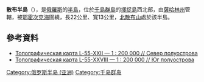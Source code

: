 {{coord|display=title|45|20|N|147|55|E|type:landmark_region:RU}}

'''散布半島'''（{{lang-ru|Чирип}}），是[[俄羅斯|俄羅斯]]的[[半島|半島]]，位於[[千島群島|千島群島]]的[[擇捉島|擇捉島]]西北部，由[[薩哈林州|薩哈林州]]管轄，被[[鄂霍次克海|鄂霍次克海]]圍繞，長22公里、寬13公里，[[北散布山|北散布山]]處於該半島。

==參考資料==
* [http://mapl55.narod.ru/map2/index22.html Топографическая карта L-55-XXII — 1 : 200 000 // Север полуострова] {{Wayback|url=http://mapl55.narod.ru/map2/index22.html |date=20141111173712 }}
* [http://mapl55.narod.ru/map2/index28.html Топографическая карта L-55-XXVIII — 1 : 200 000 // Юг полуострова] {{Wayback|url=http://mapl55.narod.ru/map2/index28.html |date=20141111173618 }}

{{Russia-geo-stub}}
[[Category:俄罗斯半岛_(亚洲)|Category:俄罗斯半岛 (亚洲)]]
[[Category:千岛群岛|Category:千岛群岛]]